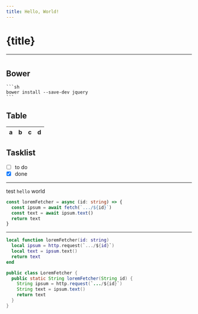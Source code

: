 ```yaml
---
title: Hello, World!
---
```


# {title}
___

# 

## Bower

    ```sh
    bower install --save-dev jquery
    ```

## Table

| a | b  |  c |  d  |
| - | :- | -: | :-: |

## Tasklist

* [ ] to do
* [x] done
---

test ```hello``` world


```ts showLineNumbers
const loremFetcher = async (id: string) => {
  const ipsum = await fetch(`.../${id}`)
  const text = await ipsum.text()
  return text
}
```
___
```lua
local function loremFetcher(id: string)
  local ipsum = http.request(`.../${id}`)
  local text = ipsum.text()
  return text
end
```

```java
public class LoremFetcher {
  public static String loremFetcher(String id) {
    String ipsum = http.request(`.../${id}`)
    String text = ipsum.text()
    return text
  }
}
```
